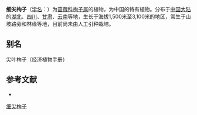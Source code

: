{{Speciesbox
| name = 细尖栒子
| status = 
| status_system = 
| image =
| genus = Cotoneaster
| species = apiculatus
| authority = Rehd.
}}

'''细尖栒子'''（[[学名|学名]]：{{lang|la|''Cotoneaster apiculatus''}}）为[[蔷薇科|蔷薇科]][[栒子属|栒子属]]的植物，为中国的特有植物。分布于[[中国大陆|中国大陆]]的[[湖北|湖北]]、[[四川|四川]]、[[甘肃|甘肃]]、[[云南|云南]]等地，生长于海拔1,500米至3,100米的地区，常生于山坡路旁和林缘等地，目前尚未由人工引种栽培。

== 别名 ==
尖叶栒子（经济植物手册）

== 参考文献 ==
<div class="references-small">
* {{cite web| url =http://www.bioinfo.cn/db05/KmzwSpecies.php?action=view&id=18957| title =细尖栒子| work =《中国高等植物数据库全库》| publisher =中国科学院微生物研究所| author =昆明植物研究所| accessdate =2009-02-25| deadurl =yes| archiveurl =https://web.archive.org/web/20160305054314/http://www.bioinfo.cn/db05/KmzwSpecies.php?action=view&id=18957| archivedate =2016-03-05}}
</div>
{{Taxonbar|from=Q15228489}}

[[Category:栒子属|细尖栒子]]


{{植物小作品}}